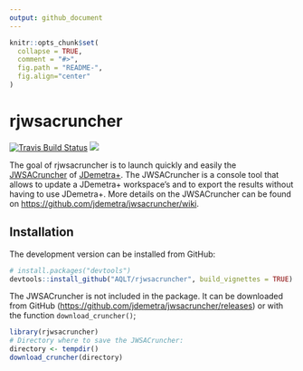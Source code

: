 ```yaml
---
output: github_document
---
```


<!-- README.md is generated from README.Rmd. Please edit that file -->

```r
knitr::opts_chunk$set(
  collapse = TRUE,
  comment = "#>",
  fig.path = "README-",
  fig.align="center"
)
```

# rjwsacruncher

[![Travis Build Status](https://travis-ci.org/AQLT/rjwsacruncher.svg?branch=master)](https://travis-ci.org/AQLT/rjwsacruncher)
[![](https://img.shields.io/badge/lifecycle-experimental-orange.svg?logo=github)](https://www.tidyverse.org/lifecycle/#experimental)


The goal of rjwsacruncher is to launch quickly and easily the [JWSACruncher](https://github.com/jdemetra/jwsacruncher) of [JDemetra+](https://github.com/jdemetra/jdemetra-app). The JWSACruncher is a console tool that allows to update a JDemetra+ workspace's and to export the results without having to use JDemetra+. More details on the JWSACruncher can be found on <https://github.com/jdemetra/jwsacruncher/wiki>.

## Installation

The development version can be installed from GitHub:

```r
# install.packages("devtools")
devtools::install_github("AQLT/rjwsacruncher", build_vignettes = TRUE)
```

The JWSACruncher is not included in the package. It can be downloaded from GitHub (<https://github.com/jdemetra/jwsacruncher/releases>) or with the function `download_cruncher()`;

```r
library(rjwsacruncher)
# Directory where to save the JWSACruncher:
directory <- tempdir()
download_cruncher(directory)
```



